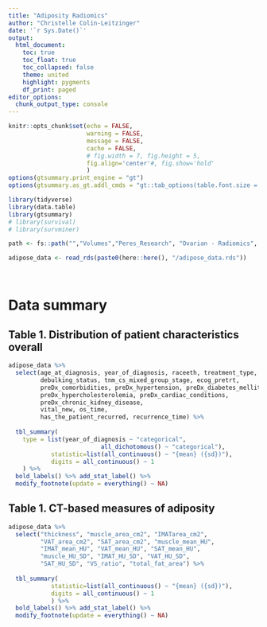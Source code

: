 ```yaml
---
title: "Adiposity Radiomics"
author: "Christelle Colin-Leitzinger"
date: '`r Sys.Date()`'
output: 
  html_document:
    toc: true
    toc_float: true
    toc_collapsed: false
    theme: united
    highlight: pygments
    df_print: paged
editor_options: 
  chunk_output_type: console
---
```


<style type="text/css">
.figure {
   margin-top: 25px;
   <!-- margin-bottom: 100px; -->
}

table {
    margin-top: 10px;
    margin-bottom: 25px;
}
</style>

```r
knitr::opts_chunk$set(echo = FALSE,
                      warning = FALSE,
                      message = FALSE,
                      cache = FALSE,
                      # fig.width = 7, fig.height = 5, 
                      fig.align='center'#, fig.show='hold'
                      )
options(gtsummary.print_engine = "gt")
options(gtsummary.as_gt.addl_cmds = "gt::tab_options(table.font.size = 14, data_row.padding = gt::px(1))")
```

```r
library(tidyverse)
library(data.table)
library(gtsummary)
# library(survival)
# library(survminer)
```

```r
path <- fs::path("","Volumes","Peres_Research", "Ovarian - Radiomics", "CTbased adiposity")

adipose_data <- read_rds(paste0(here::here(), "/adipose_data.rds"))
```

<br>

# Data summary
## Table 1. Distribution of patient characteristics overall

```r
adipose_data %>% 
  select(age_at_diagnosis, year_of_diagnosis, raceeth, treatment_type, 
         debulking_status, tnm_cs_mixed_group_stage, ecog_pretrt, 
         preDx_comorbidities, preDx_hypertension, preDx_diabetes_mellitus, 
         preDx_hypercholesterolemia, preDx_cardiac_conditions, 
         preDx_chronic_kidney_disease, 
         vital_new, os_time, 
         has_the_patient_recurred, recurrence_time) %>% 
  
  tbl_summary(
    type = list(year_of_diagnosis ~ "categorical", 
                          all_dichotomous() ~ "categorical"), 
            statistic=list(all_continuous() ~ "{mean} ({sd})"), 
            digits = all_continuous() ~ 1
    ) %>%  
  bold_labels() %>% add_stat_label() %>% 
  modify_footnote(update = everything() ~ NA)
```

## Table 1. CT-based measures of adiposity

```r
adipose_data %>% 
  select("thickness", "muscle_area_cm2", "IMATarea_cm2",
         "VAT_area_cm2", "SAT_area_cm2", "muscle_mean_HU",                    
         "IMAT_mean_HU", "VAT_mean_HU", "SAT_mean_HU",                       
         "muscle_HU_SD", "IMAT_HU_SD", "VAT_HU_SD",                         
         "SAT_HU_SD", "VS_ratio", "total_fat_area") %>% 
  
  tbl_summary(
            statistic=list(all_continuous() ~ "{mean} ({sd})"), 
            digits = all_continuous() ~ 1
            ) %>%  
  bold_labels() %>% add_stat_label() %>% 
  modify_footnote(update = everything() ~ NA)
```









